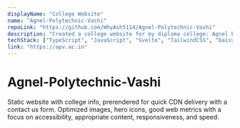```yaml
---
displayName: "College Website"
name: "Agnel-Polytechnic-Vashi"
repoLink: "https://github.com/WhyAsh5114/Agnel-Polytechnic-Vashi"
description: "Created a college website for my diploma college: Agnel Polytechnic."
techStack: ["TypeScript", "JavaScript", "Svelte", "TailwindCSS", "DaisyUI"]
link: "https://apv.ac.in"
---
```


# Agnel-Polytechnic-Vashi

Static website with college info, prerendered for quick CDN delivery with a contact us form.
Optimized images, hero icons, good web metrics with a focus on accessibility, appropriate content,
responsiveness, and speed.
